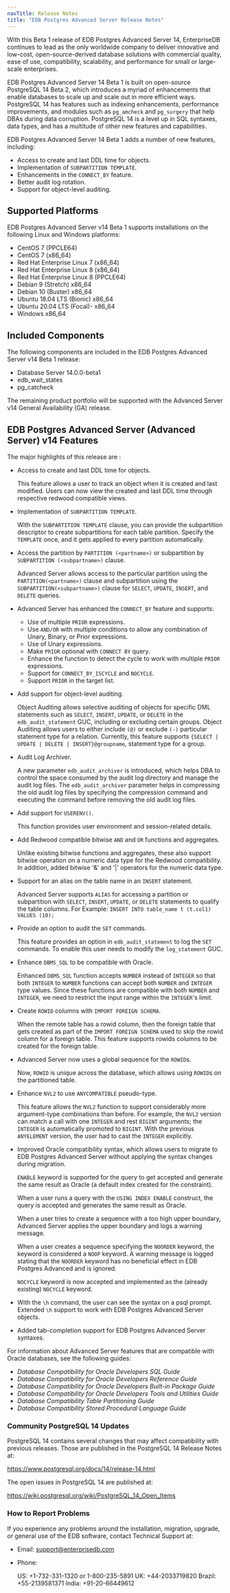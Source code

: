 ```yaml
---
navTitle: Release Notes
title: "EDB Postgres Advanced Server Release Notes"
---
```


With this Beta 1 release of EDB Postgres Advanced Server 14, EnterpriseDB continues to lead as the only worldwide company to deliver innovative and low-cost, open-source-derived database solutions with commercial quality, ease of use, compatibility, scalability, and performance for small or large-scale enterprises.

EDB Postgres Advanced Server 14 Beta 1 is built on open-source PostgreSQL 14 Beta 2, which introduces a myriad of enhancements that enable databases to scale up and scale out in more efficient ways. PostgreSQL 14 has features such as indexing enhancements, performance improvements, and modules such as `pg_amcheck` and `pg_surgery` that help DBAs during data corruption. PostgreSQL 14 is a level up in SQL syntaxes, data types, and has a multitude of other new features and capabilities.

EDB Postgres Advanced Server 14 Beta 1 adds a number of new features, including:

-   Access to create and last DDL time for objects.
-   Implementation of `SUBPARTITION TEMPLATE`.
-   Enhancements in the `CONNECT_BY` feature.
-   Better audit log rotation.
-   Support for object-level auditing.

## Supported Platforms

EDB Postgres Advanced Server v14 Beta 1 supports installations on the following Linux and Windows platforms:

-  CentOS 7 (PPCLE64)
-  CentOS 7 (x86_64)
-  Red Hat Enterprise Linux 7 (x86_64)
-  Red Hat Enterprise Linux 8 (x86_64)
-  Red Hat Enterprise Linux 8 (PPCLE64) 
-  Debian 9 (Stretch) x86_64
-  Debian 10 (Buster) x86_64
-  Ubuntu 18.04 LTS (Bionic) x86_64 
-  Ubuntu 20.04 LTS (Focal)- x86_64
-  Windows x86_64

## Included Components 

The following components are included in the EDB Postgres Advanced Server v14 Beta 1 release:

-   Database Server 14.0.0-beta1 
-   edb_wait_states
-   pg_catcheck

The remaining product portfolio will be supported with the Advanced Server v14 General Availability (GA) release.

## EDB Postgres Advanced Server (Advanced Server) v14 Features

The major highlights of this release are :

-   Access to create and last DDL time for objects.
    
    This feature allows a user to track an object when it is created and last modified. Users can now view the created and last DDL time through respective redwood compatible views.


-  Implementation of `SUBPARTITION TEMPLATE`.

   With the `SUBPARTITION TEMPLATE` clause, you can provide the subpartition descriptor to create subpartitions for each table partition. Specify the `TEMPLATE` once, and it gets applied to every partition automatically.
-  Access the partition by `PARTITION (<partname>)` or subpartition by `SUBPARTITION (<subpartname>)` clause.

   Advanced Server allows access to the particular partition using the `PARTITION(<partname>)` clause and subpartition using the `SUBPARTITION(<subpartname>)` clause for `SELECT`, `UPDATE`, `INSERT`, and `DELETE` queries.
-  Advanced Server has enhanced the `CONNECT_BY` feature and supports:
   -  Use of multiple `PRIOR` expressions.
   -  Use `AND/OR` with multiple conditions to allow any combination of Unary, Binary, or Prior expressions.
   -  Use of Unary expressions.
   -  Make `PRIOR` optional with `CONNECT BY` query.
   -  Enhance the function to detect the cycle to work with multiple `PRIOR` expressions.
   -  Support for `CONNECT_BY_ISCYCLE` and `NOCYCLE`.
   -  Support `PRIOR` in the target list.
-  Add support for object-level auditing.
  
   Object Auditing allows selective auditing of objects for specific DML statements such as `SELECT`, `INSERT`, `UPDATE`, or `DELETE` in the `edb_audit_statement` GUC, including or excluding certain groups. Object Auditing allows users to either include `(@)` or exclude `(-)` particular statement type for a relation. Currently, this feature supports `{SELECT | UPDATE | DELETE | INSERT}@groupname`, statement type for a group.
-  Audit Log Archiver.

   A new parameter `edb_audit_archiver` is introduced, which helps DBA to control the space consumed by the audit log directory and manage the audit log files. The `edb_audit_archiver` parameter helps in compressing the old audit log files by specifying the compression command and executing the command before removing the old audit log files.
 
-  Add support for `USERENV()`.

   This function provides user environment and session-related details.
 
-  Add Redwood compatible bitwise `AND` and `OR` functions and aggregates.
 
   Unlike existing bitwise functions and aggregates, these also support bitwise operation on a numeric data type for the Redwood compatibility. In addition, added bitwise '&' and '|' operators for the numeric data type.
-  Support for an alias on the table name in an `INSERT` statement.

   Advanced Server supports `ALIAS` for accessing a partition or subpartition with `SELECT`, `INSERT`, `UPDATE`, or `DELETE` statements to qualify the table columns. For Example: `INSERT INTO table_name t (t.col1) VALUES (10);`
 
-  Provide an option to audit the `SET` commands.

   This feature provides an option in `edb_audit_statement` to log the `SET` commands. To enable this user needs to modify the `log_statement` GUC.
 
-  Enhance `DBMS_SQL` to be compatible with Oracle.

   Enhanced `DBMS_SQL` function accepts `NUMBER` instead of `INTEGER` so that both `INTEGER` to `NUMBER` functions can accept both `NUMBER` and `INTEGER` type values. Since these functions are compatible with both `NUMBER` and `INTEGER`, we need to restrict the input range within the `INTEGER`'s limit.
-  Create `ROWID` columns with `IMPORT FOREIGN SCHEMA`.

   When the remote table has a rowid column, then the foreign table that gets created as part of the `IMPORT FOREIGN SCHEMA` used to skip the rowid column for a foreign table. This feature supports rowids columns to be created for the foreign table.
 
-  Advanced Server now uses a global sequence for the `ROWID`s.

   Now, `ROWID` is unique across the database, which allows using `ROWID`s on the partitioned table. 
 
-  Enhance `NVL2` to use `ANYCOMPATIBLE` pseudo-type.

   This feature allows the `NVL2` function to support considerably more argument-type combinations than before. For example, the `NVL2` version can match a call with one `INTEGER` and rest `BIGINT` arguments; the `INTEGER` is automatically promoted to `BIGINT`. With the previous `ANYELEMENT` version, the user had to cast the `INTEGER` explicitly.

-  Improved Oracle compatibility syntax, which allows users to migrate to EDB Postgres Advanced Server without applying the syntax changes during migration.

   `ENABLE` keyword is supported for the query to get accepted and generate the same result as Oracle (a default index created for the constraint).
 
   When a user runs a query with the `USING INDEX ENABLE` construct, the query is accepted and generates the same result as Oracle.
 
   When a user tries to create a sequence with a too high upper boundary, Advanced Server applies the upper boundary and logs a warning message.
 
   When a user creates a sequence specifying the `NOORDER` keyword, the keyword is considered a `NOOP` keyword. A warning message is logged stating that the `NOORDER` keyword has no beneficial effect in EDB Postgres Advanced and is ignored. 
 
   `NOCYCLE` keyword is now accepted and implemented as the (already existing) `NOCYCLE` keyword.
-   With the `\h` command, the user can see the syntax on a psql prompt. Extended `\h` support to work with EDB Postgres Advanced Server objects.
 
-   Added tab-completion support for EDB Postgres Advanced Server syntaxes.
  
For information about Advanced Server features that are compatible with Oracle databases, see the following guides:

-   *Database Compatibility for Oracle Developers SQL Guide*
-   *Database Compatibility for Oracle Developers Reference Guide*
-   *Database Compatibility for Oracle Developers Built-in Package Guide*
-   *Database Compatibility for Oracle Developers Tools and Utilities Guide*
-   *Database Compatibility Table Partitioning Guide*
-   *Database Compatibility Stored Procedural Language Guide*

### Community PostgreSQL 14 Updates

PostgreSQL 14 contains several changes that may affect compatibility with previous releases. Those are published in the PostgreSQL 14 Release Notes at:

<https://www.postgresql.org/docs/14/release-14.html> 

The open issues in PostgreSQL 14 are published at: 

<https://wiki.postgresql.org/wiki/PostgreSQL_14_Open_Items>

### How to Report Problems

If you experience any problems around the installation, migration, upgrade, or general use of the EDB software, contact Technical Support at:

-   Email: [support@enterprisedb.com](mailto:support@enterprisedb.com)

-   Phone:

    US: +1-732-331-1320 or 1-800-235-5891
    UK: +44-2033719820
    Brazil: +55-2139581371
    India: +91-20-66449612
